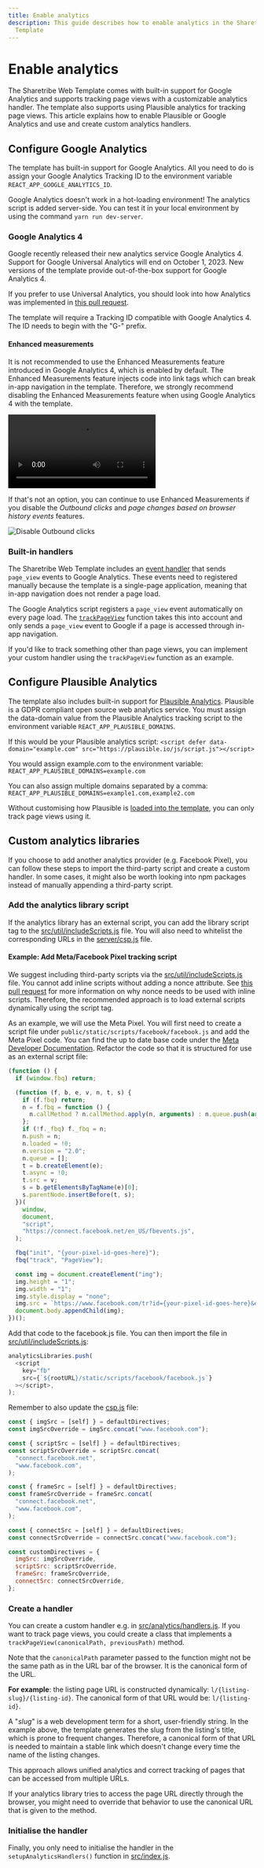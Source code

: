 ```yaml
---
title: Enable analytics
description: This guide describes how to enable analytics in the Sharetribe Web
  Template
---
```



# Enable analytics

The Sharetribe Web Template comes with built-in support for Google
Analytics and supports tracking page views with a customizable analytics
handler. The template also supports using Plausible analytics for
tracking page views. This article explains how to enable Plausible or
Google Analytics and use and create custom analytics handlers.

## Configure Google Analytics

The template has built-in support for Google Analytics. All you need to
do is assign your Google Analytics Tracking ID to the environment
variable `REACT_APP_GOOGLE_ANALYTICS_ID`.

<Callout>

Google Analytics doesn't work in a hot-loading environment! The
analytics script is added server-side. You can test it in your local
environment by using the command `yarn run dev-server`.

</Callout>

### Google Analytics 4

Google recently released their new analytics service Google Analytics 4.
Support for Google Universal Analytics will end on October 1, 2023. New
versions of the template provide out-of-the-box support for Google
Analytics 4.

If you prefer to use Universal Analytics, you should look into how
Analytics was implemented in
[this pull request](https://github.com/sharetribe/ftw-daily/pull/1508).

<Callout>

The template will require a Tracking ID compatible with Google
Analytics 4. The ID needs to begin with the "G-" prefix.

</Callout>

#### Enhanced measurements

It is not recommended to use the Enhanced Measurements feature
introduced in Google Analytics 4, which is enabled by default. The
Enhanced Measurements feature injects code into link tags which can
break in-app navigation in the template. Therefore, we strongly
recommend disabling the Enhanced Measurements feature when using Google
Analytics 4 with the template.

<video controls>
  <source
    src="/resources/videos/turn-off-enhanced-measurements.mp4"
    type="video/mp4"
  />
  <source
    src="/resources/videos/turn-off-enhanced-measurements.webm"
    type="video/webm"
  />
  <source
    src="/resources/videos/turn-off-enhanced-measurements.ogv"
    type="video/ogg"
  />
</video>

If that's not an option, you can continue to use Enhanced Measurements
if you disable the _Outbound clicks_ and _page changes based on browser
history events_ features.

![Disable Outbound clicks](./disable.png)

### Built-in handlers

The Sharetribe Web Template includes an
[event handler](https://github.com/sharetribe/web-template/blob/main/src/analytics/handlers.js#L9)
that sends `page_view` events to Google Analytics. These events need to
registered manually because the template is a single-page application,
meaning that in-app navigation does not render a page load.

The Google Analytics script registers a `page_view` event automatically
on every page load. The
[`trackPageView`](https://github.com/sharetribe/web-template/blob/main/src/analytics/handlers.js#L9)
function takes this into account and only sends a `page_view` event to
Google if a page is accessed through in-app navigation.

If you'd like to track something other than page views, you can
implement your custom handler using the `trackPageView` function as an
example.

## Configure Plausible Analytics

The template also includes built-in support for
[Plausible Analytics](https://plausible.io). Plausible is a GDPR
compliant open source web analytics service. You must assign the
data-domain value from the Plausible Analytics tracking script to the
environment variable `REACT_APP_PLAUSIBLE_DOMAINS`.

If this would be your Plausible analytics script:
`<script defer data-domain="example.com" src="https://plausible.io/js/script.js"></script>`

You would assign example.com to the environment variable:
`REACT_APP_PLAUSIBLE_DOMAINS=example.com`

You can also assign multiple domains separated by a comma:
`REACT_APP_PLAUSIBLE_DOMAINS=example1.com,example2.com`

Without customising how Plausible is
[loaded into the template](https://github.com/sharetribe/web-template/blob/fd9596462c5979ca9e421b1ab69df92a7dd2056c/src/util/includeScripts.js#L102-L111),
you can only track page views using it.

## Custom analytics libraries

If you choose to add another analytics provider (e.g. Facebook Pixel),
you can follow these steps to import the third-party script and create a
custom handler. In some cases, it might also be worth looking into npm
packages instead of manually appending a third-party script.

### Add the analytics library script

If the analytics library has an external script, you can add the library
script tag to the
[src/util/includeScripts.js](https://github.com/sharetribe/web-template/blob/main/src/util/includeScripts.js)
file. You will also need to whitelist the corresponding URLs in the
[server/csp.js](https://github.com/sharetribe/web-template/blob/main/server/csp.js)
file.

#### Example: Add Meta/Facebook Pixel tracking script

We suggest including third-party scripts via the
[src/util/includeScripts.js](https://github.com/sharetribe/web-template/blob/main/src/util/includeScripts.js)
file. You cannot add inline scripts without adding a nonce attribute.
See
[this pull request](https://github.com/sharetribe/web-template/pull/485)
for more information on why nonce needs to be used with inline scripts.
Therefore, the recommended approach is to load external scripts
dynamically using the script tag.

As an example, we will use the Meta Pixel. You will first need to create
a script file under `public/static/scripts/facebook/facebook.js` and add
the Meta Pixel code. You can find the up to date base code under the
[Meta Developer Documentation](https://developers.facebook.com/docs/meta-pixel/get-started/).
Refactor the code so that it is structured for use as an external script
file:

```js
(function () {
  if (window.fbq) return;

  (function (f, b, e, v, n, t, s) {
    if (f.fbq) return;
    n = f.fbq = function () {
      n.callMethod ? n.callMethod.apply(n, arguments) : n.queue.push(arguments);
    };
    if (!f._fbq) f._fbq = n;
    n.push = n;
    n.loaded = !0;
    n.version = "2.0";
    n.queue = [];
    t = b.createElement(e);
    t.async = !0;
    t.src = v;
    s = b.getElementsByTagName(e)[0];
    s.parentNode.insertBefore(t, s);
  })(
    window,
    document,
    "script",
    "https://connect.facebook.net/en_US/fbevents.js",
  );

  fbq("init", "{your-pixel-id-goes-here}");
  fbq("track", "PageView");

  const img = document.createElement("img");
  img.height = "1";
  img.width = "1";
  img.style.display = "none";
  img.src = `https://www.facebook.com/tr?id={your-pixel-id-goes-here}&ev=PageView&noscript=1`;
  document.body.appendChild(img);
})();
```

Add that code to the facebook.js file. You can then import the file in
[src/util/includeScripts.js](https://github.com/sharetribe/web-template/blob/main/src/util/includeScripts.js):

```js
analyticsLibraries.push(
  <script
    key="fb"
    src={`${rootURL}/static/scripts/facebook/facebook.js`}
  ></script>,
);
```

Remember to also update the
[csp.js](https://github.com/sharetribe/web-template/blob/main/server/csp.js)
file:

```js
const { imgSrc = [self] } = defaultDirectives;
const imgSrcOverride = imgSrc.concat("www.facebook.com");

const { scriptSrc = [self] } = defaultDirectives;
const scriptSrcOverride = scriptSrc.concat(
  "connect.facebook.net",
  "www.facebook.com",
);

const { frameSrc = [self] } = defaultDirectives;
const frameSrcOverride = frameSrc.concat(
  "connect.facebook.net",
  "www.facebook.com",
);

const { connectSrc = [self] } = defaultDirectives;
const connectSrcOverride = connectSrc.concat("www.facebook.com");

const customDirectives = {
  imgSrc: imgSrcOverride,
  scriptSrc: scriptSrcOverride,
  frameSrc: frameSrcOverride,
  connectSrc: connectSrcOverride,
};
```

### Create a handler

You can create a custom handler e.g. in
[src/analytics/handlers.js](https://github.com/sharetribe/web-template/blob/main/src/analytics/handlers.js).
If you want to track page views, you could create a class that
implements a `trackPageView(canonicalPath, previousPath)` method.

Note that the `canonicalPath` parameter passed to the function might not
be the same path as in the URL bar of the browser. It is the canonical
form of the URL.

**For example**: the listing page URL is constructed dynamically:
`l/{listing-slug}/{listing-id}`. The canonical form of that URL would
be: `l/{listing-id}`.

<Callout>

A "_slug_" is a web development term for a short, user-friendly string.
In the example above, the template generates the slug from the listing's
title, which is prone to frequent changes. Therefore, a canonical form
of that URL is needed to maintain a stable link which doesn't change
every time the name of the listing changes.

</Callout>

This approach allows unified analytics and correct tracking of pages
that can be accessed from multiple URLs.

If your analytics library tries to access the page URL directly through
the browser, you might need to override that behavior to use the
canonical URL that is given to the method.

### Initialise the handler

Finally, you only need to initialise the handler in the
`setupAnalyticsHandlers()` function in
[src/index.js](https://github.com/sharetribe/web-template/blob/main/src/index.js).
